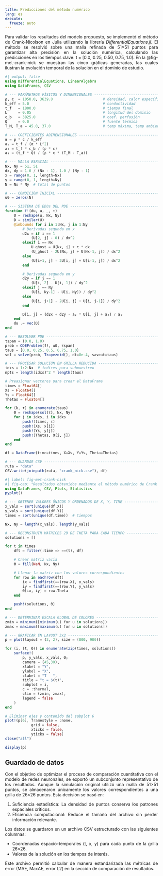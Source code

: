 ```yaml
---
title: Predicciones del método numérico
lang: es
execute: 
  freeze: auto
---
```

::: {style="text-align: justify"}
Para validar los resultados del modelo propuesto, se implementó el método de Crank-Nicolson en Julia utilizando la librería *DifferentialEquations.jl*. El método se resolvió sobre una malla refinada de 51×51 puntos para garantizar alta precisión en la solución numérica, calculando las predicciones en los tiempos clave: t = [0.0, 0.25, 0.50, 0.75, 1.0]. En la @fig-met-crank-nick se muestran las cinco gráficas generadas, las cuales ilustran la evolución temporal de la solución en el dominio de estudio.
```julia
#| output: false
using DifferentialEquations, LinearAlgebra
using DataFrames, CSV

# --- PARÁMETROS FÍSICOS Y DIMENSIONALES ----------------------------------
ρ, c  = 1050.0, 3639.0                       # densidad, calor específico 
k_eff = 5.0                                  # conductividad
t_f   = 1800.0                               # tiempo final 
L     = 0.05                                 # longitud del dominio
c_b   = 3825.0                               # coef. perfusión
Q     = 0.0                                  # fuente térmica
T_M, T_a = 45.0, 37.0                        # temp máxima, temp ambiente

# --- COEFICIENTES ADIMENSIONALES -----------------------------------------
α = ρ * c / k_eff
a₁ = t_f / (α * L^2)
a₂ = t_f * c_b / (ρ * c)
a₃ = (t_f * Q) / (ρ * c * (T_M - T_a))

# --- MALLA ESPACIAL ------------------------------------------------------
Nx, Ny = 51, 51
dx, dy = 1.0 / (Nx - 1), 1.0 / (Ny - 1)
x = range(0, 1, length=Nx)
y = range(0, 1, length=Ny)
N = Nx * Ny  # total de puntos

# --- CONDICIÓN INICIAL ---------------------------------------------------
u0 = zeros(N)

# --- SISTEMA DE EDOs DEL PDE ---------------------------------------------
function f!(du, u, _, τ)
    U = reshape(u, Nx, Ny)
    D = similar(U)
    @inbounds for i in 1:Nx, j in 1:Ny
        # Derivadas segunda en x
        d2x = if i == 1
            (U[2, j] - 0) / dx^2
        elseif i == Nx
            U_ghost = U[Nx, j] + τ * dx
            (U_ghost - 2U[Nx, j] + U[Nx-1, j]) / dx^2
        else
            (U[i+1, j] - 2U[i, j] + U[i-1, j]) / dx^2
        end

        # Derivadas segunda en y
        d2y = if j == 1
            (U[i, 2] - U[i, 1]) / dy^2
        elseif j == Ny
            (U[i, Ny-1] - U[i, Ny]) / dy^2
        else
            (U[i, j+1] - 2U[i, j] + U[i, j-1]) / dy^2
        end

        D[i, j] = (d2x + d2y - a₂ * U[i, j] + a₃) / a₁
    end
    du .= vec(D)
end

# --- RESOLVER PDE -------------------------------------------------------
τspan = (0.0, 1.0)
prob = ODEProblem(f!, u0, τspan)
taus = [0.0, 0.25, 0.5, 0.75, 1.0]
sol = solve(prob, Trapezoid(), dt=8e-4, saveat=taus)

# --- PROCESAR SOLUCIÓN EN GRILLA REDUCIDA -------------------------------
idxs = 1:2:Nx  # índices para submuestreo
npts = length(idxs)^2 * length(taus)

# Preasignar vectores para crear el DataFrame
times = Float64[]
Xs = Float64[]
Ys = Float64[]
Thetas = Float64[]

for (k, τ) in enumerate(taus)
    Θ = reshape(sol(τ), Nx, Ny)
    for j in idxs, i in idxs
        push!(times, τ)
        push!(Xs, x[i])
        push!(Ys, y[j])
        push!(Thetas, Θ[i, j])
    end
end

df = DataFrame(time=times, X=Xs, Y=Ys, Theta=Thetas)

# --- GUARDAR CSV ---------------------------------------------------------
ruta = "data"
CSV.write(joinpath(ruta, "crank_nick.csv"), df)
```

```julia
#| label: fig-met-crank-nick
#| fig-cap: "Resultados obtenidos mediante el método numérico de Crank Nickolson."
using DataFrames, CSV, Plots, Statistics
pyplot()

# --- OBTENER VALORES ÚNICOS Y ORDENADOS DE X, Y, TIME --------------------
x_vals = sort(unique(df.X))
y_vals = sort(unique(df.Y))
times = sort(unique(df.time))  # tiempos

Nx, Ny = length(x_vals), length(y_vals)

# --- RECONSTRUIR MATRICES 2D DE THETA PARA CADA TIEMPO -------------------
solutions = []

for t in times
    dft = filter(:time => ==(t), df)

    # Crear matriz vacía
    Θ = fill(NaN, Nx, Ny)

    # Llenar la matriz con los valores correspondientes
    for row in eachrow(dft)
        ix = findfirst(==(row.X), x_vals)
        iy = findfirst(==(row.Y), y_vals)
        Θ[ix, iy] = row.Theta
    end

    push!(solutions, Θ)
end

# --- DETERMINAR ESCALA GLOBAL DE COLORES ---------------------------------
zmin = minimum([minimum(u) for u in solutions])
zmax = maximum([maximum(u) for u in solutions])

# --- GRAFICAR EN LAYOUT 3x2 ----------------------------------------------
p = plot(layout = (3, 2), size = (800, 900))

for (i, (t, Θ)) in enumerate(zip(times, solutions))
    surface!(
        p, y_vals, x_vals, Θ;
        camera = (45,30),
        xlabel = "Y",
        ylabel = "X",
        zlabel = "T   ",
        title = "t = $(t)",
        subplot = i,
        c = :thermal,
        clim = (zmin, zmax),
        legend = false
    )
end

# Eliminar ejes y contenido del subplot 6
plot!(p[6], framestyle = :none,
            grid = false,
            xticks = false,
            yticks = false)
close("all")

display(p)
```

## Guardado de datos
Con el objetivo de optimizar el proceso de comparación cuantitativa con el modelo de redes neuronales, se exportó un subconjunto representativo de los resultados. Aunque la simulación original utilizó una malla de 51×51 puntos, se almacenaron únicamente los valores correspondientes a una grilla de 26×26 puntos. Esta decisión se basó en:

1. Suficiencia estadística: La densidad de puntos conserva los patrones espaciales críticos.
2. Eficiencia computacional: Reduce el tamaño del archivo sin perder información relevante.

Los datos se guardaron en un archivo CSV estructurado con las siguientes columnas:

- Coordenadas espacio-temporales (t, x, y) para cada punto de la grilla 26×26.
- Valores de la solución en los tiempos de interés.

Este archivo permitió calcular de manera estandarizada las métricas de error (MAE, MaxAE, error L2) en la sección de comparación de resultados.
:::